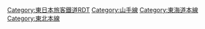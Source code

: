 {{Routemap|inline=<includeonly>yes</includeonly>|collapse=yes|title=山手線|title-bg=#9acd32|title-color=white|top=
* 「山手線路段」指的是作為正式路線名的「山手線」路段
* 地下鐵線、路面電車、一部分鐵路的途經路線將省略，只以記號顯示
* [[File:BSicon_XBHF-L.svg|14px]][[File:BSicon_XBHF-R.svg|14px]]是可以[[跨月台轉車站|對面月台轉乘]]的[[四線鐵路#方向別複複線|方向別複複線]]的車站
|map=
~~ ~~↑內環／外環↓
tSTRe\STR+l\ABZgr!~POINTERg@fq\STR\STR\tSTRe\STR~~ ~~山手線田町方向
BHF!~HUBaq\STR!~HUBq\BHF+GRZq!~HUBq\BHF!~HUBq\BHF!~HUBq\BHF!~HUBq\BHF!~HUBeq~~0.0~~JY 25 '''[[品川站|品川]]'''　↓山手線路段'''※
STR\KDSTe\STR\STR\ABZgl\ABZg+r\STR~~ ~~{{link-ja|東京綜合車輛中心#品川派出所|東京総合車両センター#品川派出所|東京綜合車輛中心品川派出所}}<ref group="*">東京綜合車輛中心品川派出所</ref>
STRl\STRq\KRZu\KRZu\KRZu\KRZu\KRZu~~ ~~[[京濱急行電鐵|京急]]：[[京急本線|本線]]
\STRc2\STR3\STR2\STR2u!~STRc3\STR3+c2!~POINTERg@fq\STR3~~ ~~[[橫須賀線]]
\STR+1\STRc4\STRc12\KRXu!~ÜWu2\KRXu!~ÜWu4\STRc34
\STR\STRc2\STR3+1+c2\STR3+1+c4\STR+4u!~STRc1\STR+4
\STR\STR+1\STR+1+c4\WASSER+l!~STRc4\hKRZWae\hKRZWae~~ ~~[[目黑川]]
\hKRZWae\hKRZWae\hKRZWae\WASSERr\STR\STRl~~ ~~[[東海道線 (JR東日本)|東海道線]]
\STR\STR\STR\\STRl\HSTq~~ ~~[[京濱東北線]]
\STR\STR\STR\exSTR+l\exSTRq\exKDSTeq~~ ~~[[大井町站|大井町]]
STR\STR\STR\xABZg+l\KDSTeq~~ ~~{{link-ja|東京綜合車輛中心|東京総合車両センター}}
STR\STR\STR\STR\tSTR+l~~ ~~[[東京臨海高速鐵道|東臨]]：[[臨海線 (東京臨海高速鐵道)|臨海線]]
STR\eDST\STR\STR\tSTRe~~1.3~~''{{link-ja|目黑川信號場|目黒川信号場}}''
STR\ABZg2\STR2+c3\STR3u!~STRc2\STR3
STR\STR!~STRc12\KRXo!~ÜWu1\KRXo!~ÜWu3\STR3+l!~ÜWu3!~STRc4~~ ~~{{link-ja|大崎支線|大崎支線}}（[[湘南新宿線]]）
STR+c2\KRZ3+1o\STR+1u!~STRc24\KRXo!~ÜWu1\STRl+4!~STRc3~~ ~~[[東海旅客鐵道|JR東海]]：[[東海道新幹線]]
ABZg+1\STR+c4\ABZg+1\STRc14\STRl+4~~ ~~[[品鶴線]]（橫須賀線）
BHF!~HUBaq\STR!~HUBq\BHF!~HUBeq\\~~2.0~~JY 24 '''[[大崎站|大崎]]'''
STR\ABZg+l\STRr\\~~ ~~[[埼京線]]、湘南新宿線
hKRZWae\hKRZWae\\\~~ ~~目黑川
BHF!~HUBaq\STR!~HUBq\KBHFaq!~HUBeq\\~~2.9~~JY 23 '''[[五反田站|五反田]]'''~~{{rint|tokyo|a}} [[東急電鐵|東急]]：[[池上線]]
SKRZ-Au\SKRZ-Au\\\~~ ~~[[首都高速2號目黑線]]
STR\eDST\\\~~3.6~~''上大崎信號場''
BHF\STR\\\~~4.1~~JY 22 '''[[目黑站|目黑]]'''~~{{rint|tokyo|n}} {{rint|tokyo|i}} {{rint|tokyo|mg}}
STR2\STR3u!~POINTERg@fq\\\~~ ~~[[#山手貨物線|山手貨物線]]
STR+1u\STR+4\\\~~ ~~　（埼京線、湘南新宿線）
eDST\STR\\\~~4.9~~''惠比壽貨物''
BHF!~HUBaq\BHF!~HUBeq\\\~~5.6~~JY 21 '''[[惠比壽站|惠比壽]]'''~~ {{rint|tokyo|h}}
exSTR+l\eKRZu\eKRZu\exSTRq\\\~~ ~~''東急：[[東橫線]]（舊線）''
exSTR\STR\STR\\\\~~ ~~{{rint|tokyo|g}} {{rint|tokyo|z}} {{rint|tokyo|f}} {{rint|tokyo|dt}} {{rint|tokyo|ty}} [[File:BSicon exTRAM.svg|14px|link=玉川線|玉川線]]
exSKRZ-Au\SKRZ-Au\SKRZ-Au\\\\~~ ~~[[首都高速3號澀谷線]]
exKBHFe!~HUBaq\BHF!~HUBq\BHF!~HUBq\KBHFaq!~HUBeq\tSTRaq\\~~7.2~~JY 20 '''[[澀谷站|澀谷]]'''~~[[京王電鐵|京王]]：[[井之頭線]]
DST\BHF\\\~~8.4~~JY 19 '''[[原宿站|原宿]]'''~~ {{rint|tokyo|c}} {{rint|tokyo|f}}
STRc2\STR3\eABZgl\exSTR+r\\\
STR+1\STRc4\STR2\exKDSTe!~STRc3\\\~~ ~~''葬場殿''~~1914
STR\\!~STRc1\STR+4\\\
SKRZ-Au\RAq\RAq\SKRZ-Au\\\~~ ~~[[首都高速4號新宿線]]
KRZu\STRq\STR+r\STR\\\~~ ~~[[中央·總武緩行線|中央緩行線]]
KRZu\STR+r\STR\STR\\\~~ ~~[[中央線快速|中央急行線（快速線）]]
STR\STR\BHF!~HUBaq\BHF!~HUBeq\\\~~9.9~~JY 18 '''[[代代木站|代代木]]'''~~{{rint|tokyo|e}}
STR\STR\STR2\STR3u\STR+l\\~~ ~~[[小田急電鐵|小田急]]：[[小田原線]]
STR\STR\STR+1u\STR+4\STR\tSTR+l\~~ ~~京王：[[京王線]]
BHF!~HUBaq\BHF!~HUBq\XBHF-L!~HUBq\XBHF-R!~HUBq\KBHFe!~HUBq\tKBHFe!~HUBeq\~~10.6~~JY 17 '''[[新宿站|新宿]]'''~~ {{rint|tokyo|m}} {{rint|tokyo|s}} {{rint|tokyo|e}}
KRWgl+l\KRWgr+r\STR\STRl\STRq\\~~ ~~中央緩行線
STR2\STRl!~STRc3\KRZo\STRq\STRq\\~~ ~~中央急行線（快速線）
KBHFa!~STRc1\STR+4\STR\\\\~~ ~~[[西武新宿站|西武新宿]]
STR\STR\BHF\\\\~~11.9~~JY 16 '''[[新大久保站|新大久保]]'''
STR\STR\eDST\\\\~~12.4~~''戶山原信號場''
BHF!~HUBaq\STR!~HUBq\BHF!~HUBeq\\\\~~13.3~~JY 15 '''[[高田馬場站|高田馬場]]'''~~ {{rint|tokyo|t}}
hKRZWae\hKRZWae\hKRZWae\\\\~~ ~~[[神田川 (東京都)|神田川]]
STRl\KRZo\KRZo\\\\~~ ~~[[西武鐵道|西武]]：[[新宿線 (西武鐵道)|新宿線]]
hKRZWae\hKRZWae\\\~~ ~~{{link-ja|妙正寺川|妙正寺川}}
eDST\BHF\\\~~14.2~~JY 14 '''[[目白站|目白]]'''
STR+l\KRZu\KRZu\STRq\\\~~ ~~西武：[[池袋線 (西武鐵道)|池袋線]]
KBHFe!~HUBaq\BHF!~HUBq\BHF!~HUBq\KBHFa!~HUBeq\\\~~15.4~~JY 13 '''[[池袋站|池袋]]'''~~ {{rint|tokyo|m}} {{rint|tokyo|y}} {{rint|tokyo|f}}
STR\STR\STR\RA+l\RAq~~ ~~[[首都高速5號池袋線]]
STR\kABZg2\STRl\SKRZ-Auq\STRq~~ ~~[[東武鐵道|東武]]：[[東上本線|東上線]]
ABZgl\KRZu+k1\kABZq+4\SKRZ-Auq\ABZq+r~~ ~~[[赤羽線]]（埼京線）
SKRZ-Au\SKRZ-Au\RAq\RAr\KDSTe~~ ~~{{link-ja|東京綜合車輛中心#池袋派出所|東京総合車両センター#池袋派出所|池袋派出所}}<ref group="*">東京綜合車輛中心池袋派出所</ref>
eDST\BHF\\\~~17.2~~JY 12 '''[[大塚站 (東京都)|大塚]]'''~~[[File:Tokyo_Sakura_Tram_symbol.svg|14px|link=荒川線|荒川線]]
eDST\BHF\\\~~18.3~~JY 11 '''[[巢鴨站|巢鴨]]'''~~ {{rint|tokyo|i}}
STR\BHF\\\~~19.0~~JY 10 '''[[駒込站|駒込]]'''~~ {{rint|tokyo|n}}
STR\BUE\\\~~ ~~第二中里平交道
STRl\KRZo\tSTRaq\\~~ ~~山手貨物線
STR\\~~ ~~　（湘南新宿線）
STR+l\KRZo\STRq\\~~ ~~京濱東北線
STR\STR\STR+l\\~~ ~~[[東北新幹線]]
STR\STR\STR\\~~ ~~↑山手線路段※
GRZq\XPLTaq!~BHF+GRZq\XPLTeq!~BHF+GRZq\STR\\\~~20.6~~JY 09 '''[[田端站|田端]]'''
KRWgl+l\KRWgr+r\STR\\~~ ~~↓[[東北本線]]路段
STR\STR\STR\STR+l\~~ ~~東北本線（[[宇都宮線]]、[[高崎線]]）
XBHF-L\XBHF-R\STR\STR\~~21.4~~JY 08 '''[[西日暮里站|西日暮里]]'''~~{{rint|tokyo|c}} [[File:Nippori-Toneri_Liner_symbol.svg|14px|link=日暮里-舍人線|日暮里-舍人線]]
\STR\STR\STR\STR\\STR+l~~ ~~[[京成電鐵|京成]]：[[京成本線|本線]]
\STR\STR\STR\STR\STR+l\KRZo~~ ~~[[常磐線]]
\XBHF-L!~HUBaq\XBHF-R!~HUBq\tSTRa!~HUBq\eBHF!~HUBq\BHF!~HUBq\BHF!~HUBeq~~21.9~~JY 07 '''[[日暮里站|日暮里]]'''~~[[File:Nippori-Toneri_Liner_symbol.svg|14px|link=日暮里-舍人線|日暮里-舍人線]]
tSTR+l\STR2!~tSTRq\STR2+c3!~tSTRq\tSTRr!~STRc3\STR\STR\STR
tSTR\!~STRc1\STR+4+c1\STR+4\STR\STR\STR
tSTR\STR+l\KRZu\KRZu\KRZu\KRZu\STRr
tSTRl\KRZt\KRZt\KRZt\KRZt\KRZt\tSTR+r!~POINTERg@fq~~ ~~東北新幹線
\tSTRa\XBHF-L\XBHF-R\KRWgl+l\KRWgr+r\tSTR~~23.0~~JY 06 '''[[鶯谷站|鶑谷]]'''
\tSTR\XBHF-L!~HUBaq\XBHF-R!~HUBq\BHF!~HUBq\KBHFe!~HUBq\tBHF!~HUBeq~~24.1~~JY 05 '''[[上野站|上野]]'''~~ {{rint|tokyo|g}} {{rint|tokyo|h}}
\tKBHFe\STR\STR\STR\tSTRc2\tSTR3~~ ~~[[京成上野站|京成上野]]
\\XBHF-L\XBHF-R\STR\tSTR+1\tSTRc4~~24.7~~JY 04 '''[[御徒町站|御徒町]]'''~~{{rint|tokyo|g}} {{rint|tokyo|h}} {{rint|tokyo|e}}
!~HUBrg\XBHF-L!~HUBq\XBHF-R!~HUBeq\eDST\tSTRe~~25.7~~JY 03 '''[[秋葉原站|秋葉原]]'''~~{{rint|tokyo|h}} [[File:Tsukuba Express mark.svg|17px|link=筑波快線|筑波快線]]
BHFq!~HUBe\KRZu\KRZu\KRZu\KRZu~~ ~~[[中央·總武緩行線|總武緩行線]]
\STR\STR\STR!~POINTERg@fq\STR~~ ~~[[上野東京線]]
\hKRZWae\hKRZWae\hKRZWae\hKRZWae~~ ~~神田川
STR+r\STR\STR\STR\STR~~ ~~中央線
BHF!~HUBaq\XBHF-L!~HUBq\XBHF-R!~HUBeq\STR\STR~~26.4~~JY 02 '''[[神田站 (東京都)|神田]]'''~~ {{rint|tokyo|g}}
SKRZ-Au\SKRZ-Au\SKRZ-Au\SKRZ-Au\SKRZ-Au~~ ~~[[首都高速都心環狀線]]
hKRZWae\hKRZWae\hKRZWae\hKRZWae\hKRZWae~~ ~~[[日本橋川]]
tSTR+l\KRZt\KRZt\KRZt\KRZt\KRZt\~~ ~~[[總武快速線]]
tRAq!~tSTR\tRAq!~STR\tRAq!~STR\tRAq!~STR\tRAq!~STR\tRAq!~STR\~~ ~~[[首都高速八重洲線]]
tSTR\STR\STR\STR\STR\STR\~~ ~~↑東北本線路段
tBHF+GRZq!~HUBaq\KBHFe!~HUBq\XPLTaq!~BHF+GRZq!~HUBq\XPLTeq!~BHF+GRZq!~HUBq\BHF+GRZq!~HUBq\KBHFe!~HUBtf\KBHFa!~HUBeq~~27.7~~JY 01 '''[[東京站|東京]]'''~~ {{rint|tokyo|m}}
tSTR\STRc2\STR3+c2\STR3+c2\STR3\tKBHFaq!~HUBe\KRZt~~ ~~[[京葉線]]
tSTR\STR+1\STR+1+c4\STR+1+c4\STRc4!~STR+l\STRq\STRr~~ ~~↓[[東海道本線]]路段
tSTR\STR\STR\STR\STR!~POINTERg@fq\\~~ ~~JR東海：東海道新幹線
tSTR\XBHF-L\XBHF-R\STR\STR\\~~28.5~~JY 30 '''[[有樂町站|有樂町]]'''~~ {{rint|tokyo|y}}
tSTRl\KRZt\KRZt\KRZt\KRZt\tSTRq\tSTR+r!~POINTERg@fq~~ ~~橫須賀線
\XBHF-L!~HUBaq\XBHF-R!~HUBq\BHF!~HUBq\STR!~HUBq\!~HUBq\tBHF!~HUBeq~~29.6~~JY 29 '''[[新橋站 (日本)|新橋]]'''~~{{rint|tokyo|g}} {{rint|tokyo|a}} [[File:Yurikamome_line_symbol.svg|14px|link=臨海線 (東京臨海新交通)|臨海線]]
\STR\STR\STR!~POINTERg@fq\STR\\tLSTR~~ ~~東海道線
HUBrg\XBHF-L!~HUBq\XBHF-R!~HUBeq\STR\STR\exKDSTa\~~30.8~~JY 28 '''[[濱松町站|濱松町]]'''
KBHFa!~HUBe\STR\STR\STR\STR\exSTR\~~ ~~[[濱松町站|單軌電車濱松町]]
STRl\KRZu\KRZu\KRZu\KRZu\xKRZu\STR+r
\hKRZWae\hKRZWae\hKRZWae\hKRZWae\exhKRZWae\hKRZWae~~ ~~[[澀谷川|古川]]
\SKRZ-Au\SKRZ-Au\SKRZ-Au\SKRZ-Au\exSKRZ-Au\SKRZ-Au~~ ~~[[首都高速都心環狀線]]
\KRWgl+l\KRWgr+r\STR\STR\exSTR\STRl~~ ~~[[東京單軌電車羽田機場線]]
\XBHF-L\XBHF-R\STR\STR\exSTR\tLSTR~~32.3~~JY 27 '''[[田町站 (東京都)|田町]]'''
\STR\STR\STR\STR\exSTRl\etKRZ~~ ~~''[[東海道貨物線]]'' （休止中）
\STR\STR\STR2\STRl!~STRc3\ABZq+r\tKRZ~~ ~~JR東海：新幹線回送線
\STRl\KRZu\STR+r!~STRc1\STR+4\STR\tSTR
\\BHF!~HUBaq\BHF!~HUBeq\STR\STR2\tSTR3!~STRc3~~ ~~JY 26 '''[[高輪Gateway站|高輪Gateway]]'''
tSTRe\\STR\STR\BST\tSTR+1ue\STR+4~~ ~~{{link-ja|田町車輛中心|田町車両センター}}
STR\STR+l\ABZgr\STR\STR\STR\STR~~ ~~↑東海道本線路段
BHF!~HUBaq\STR!~HUBq\BHF+GRZq!~HUBq\BHF!~HUBq\BHF!~HUBq\BHF!~HUBq\BHF!~HUBeq~~34.5~~JY 25 品川
KDSTe\STR\\\~~ ~~山手線 大崎方向
*1\\\*2\*3\*4\*5
|bottom=
1：京急：本線　2：京濱東北線<br />
3：東海道本線　4：橫須賀線<br />
5：JR東海：東海道新幹線
{{navbar|山手線RDT}}
}}<noinclude>{{rdt intro|[[山手線]]}}
{{Reflist|group="*"}}

[[Category:東日本旅客鐵道RDT]]
[[Category:山手線]]
[[Category:東海道本線]]
[[Category:東北本線]]

</noinclude>